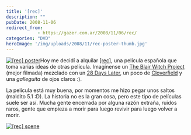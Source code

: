 ```yaml
---
title: '[rec]'
description: ""
pubDate: 2008-11-06
redirect_from: 
            - https://gazer.com.ar/2008/11/06/rec/
categories: "DVD"
heroImage: '/img/uploads/2008/11/rec-poster-thumb.jpg'
---
```

[![](/img/uploads/2008/11/rec-poster-thumb.jpg "[rec] poster")](/img/uploads/2008/11/rec-poster-thumb.jpg)Hoy me decidí a alquilar [\[rec\]](http://movies.filmax.com/rec/), una película española que toma varias ideas de otras película. Imagínense un [The Blair Witch Project](http://www.blairwitch.com/) (mejor filmada) mezclado con un [28 Days Later](http://www.imdb.com/title/tt0289043/), un poco de [Cloverfield](http://www.imdb.com/title/tt1060277/) y una _galleguita_ de ojos claros :).

La película está muy buena, por momentos me hizo pegar unos saltos (maldito 5.1 :D). La historia no es la gran cosa, pero este tipo de películas suele ser así. Mucha gente encerrada por alguna razón extraña, ruidos raros, gente que empieza a morir para luego revivir para luego volver a morir.

[![](https://www.gazer.com.ar/wp-content/uploads/2008/11/rec_movie_image__3_-300x218.jpg "[rec] scene")](/img/uploads/2008/11/rec_movie_image__3_.jpg)
